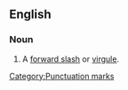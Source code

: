 ==English==

===Noun===
{{en-noun|sg=[[slant]] [[bar]]}}

# A [[forward slash]] or [[virgule]].

[[Category:Punctuation marks]]